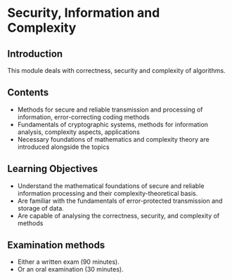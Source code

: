 # Security, Information and Complexity

## Introduction

This module deals with correctness, security and complexity of algorithms.


## Contents

- Methods for secure and reliable transmission and processing of information, error-correcting coding methods
- Fundamentals of cryptographic systems, methods for information analysis, complexity aspects, applications
- Necessary foundations of mathematics and complexity theory are introduced alongside the topics


## Learning Objectives

- Understand the mathematical foundations of secure and reliable information processing and their complexity-theoretical basis.
- Are familiar with the fundamentals of error-protected transmission and storage of data.
- Are capable of analysing the correctness, security, and complexity of methods


## Examination methods

- Either a written exam (90 minutes).
- Or an oral examination (30 minutes).